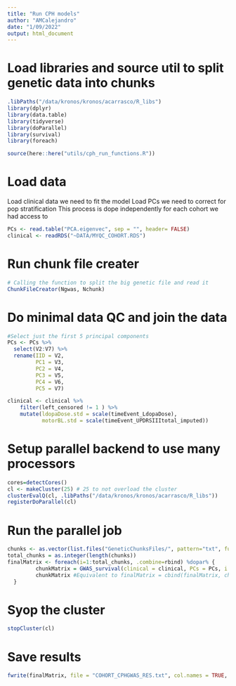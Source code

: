 ```yaml
---
title: "Run CPH models"
author: "AMCalejandro"
date: "1/09/2022"
output: html_document
---
```



# Load libraries and source util to split genetic data into chunks
```r
.libPaths("/data/kronos/kronos/acarrasco/R_libs")
library(dplyr)
library(data.table)
library(tidyverse)
library(doParallel)
library(survival)
library(foreach)

source(here::here("utils/cph_run_functions.R"))
```


# Load data

Load clinical data we need to fit the model
Load PCs we need to correct for pop stratification
This process is dope independently for each cohort we had access to

```r
PCs <- read.table("PCA.eigenvec", sep = "", header= FALSE)
clinical <- readRDS("~DATA/MYQC_COHORT.RDS")
```


# Run chunk file creater

```r
# Calling the function to split the big genetic file and read it
ChunkFileCreator(Ngwas, Nchunk)
```


# Do minimal data QC and join the data

```r
#Select just the first 5 principal components
PCs <- PCs %>%
  select(V2:V7) %>%
  rename(IID = V2,
         PC1 = V3,
         PC2 = V4,
         PC3 = V5,
         PC4 = V6,
         PC5 = V7)

clinical <- clinical %>%
    filter(left_censored != 1 ) %>%
    mutate(ldopaDose.std = scale(timeEvent_LdopaDose),
           motorBL.std = scale(timeEvent_UPDRSIIItotal_imputed))
```


# Setup parallel backend to use many processors

```r
cores=detectCores()
cl <- makeCluster(25) # 25 to not overload the cluster
clusterEvalQ(cl, .libPaths("/data/kronos/kronos/acarrasco/R_libs"))
registerDoParallel(cl)
```


# Run the parallel job
```r
chunks <- as.vector(list.files("GeneticChunksFiles/", pattern="txt", full.names = TRUE, recursive = TRUE))
total_chunks = as.integer(length(chunks))
finalMatrix <- foreach(i=1:total_chunks, .combine=rbind) %dopar% {
         chunkMatrix = GWAS_survival(clinical = clinical, PCs = PCs, i = i) #calling a function
         chunkMatrix #Equivalent to finalMatrix = cbind(finalMatrix, chunkMatrix)
  }
```


# Syop the cluster
```r
stopCluster(cl)
```


# Save results

```r
fwrite(finalMatrix, file = "COHORT_CPHGWAS_RES.txt", col.names = TRUE, sep = "\t", quote = F)
```

